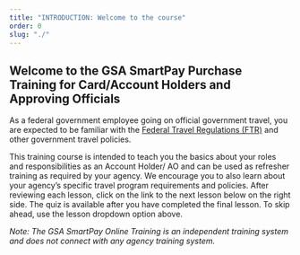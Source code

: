 ```yaml
---
title: "INTRODUCTION: Welcome to the course"
order: 0
slug: "./"
---
```


## Welcome to the GSA SmartPay Purchase Training for Card/Account Holders and Approving Officials

As a federal government employee going on official government travel, you are expected to be familiar with the [Federal Travel Regulations (FTR)](http://www.gsa.gov/ftr) and other government travel policies.

This training course is intended to teach you the basics about your roles and responsibilities as an Account Holder/ AO and can be used as refresher training as required by your agency. We encourage you to also learn about your agency’s specific travel program requirements and policies.  After reviewing each lesson, click on the link to the next lesson below on the right side.  The quiz is available after you have completed the final lesson.  To skip ahead, use the lesson dropdown option above.

*Note:  The GSA SmartPay Online Training is an independent training system and does not connect with any agency training system.*
